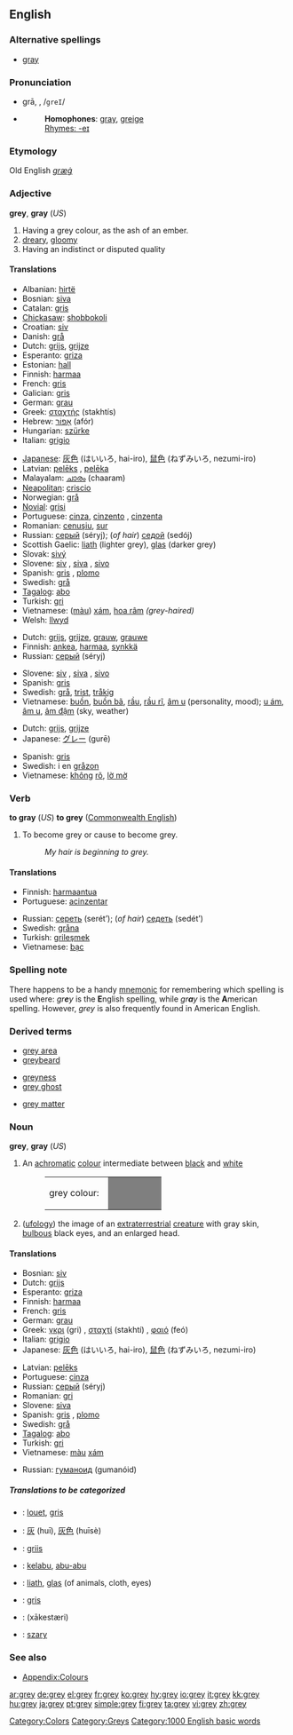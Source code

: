 {{see|Grey}}
==English==

===Alternative spellings===
*{{US}} [[gray]]

===Pronunciation===
*grā, {{IPA|/ɡreɪ/}}, /<tt>greI</tt>/
*{{audio|en-us-grey.ogg|Audio (US)}}
*:'''Homophones''': [[gray]], [[greige]]
*:[[Rhymes:English:-eɪ|Rhymes: -eɪ]]

===Etymology===
Old English ''[[græġ]]''

===Adjective===
'''grey''', '''gray''' (''US'')

# Having a grey colour, as the ash of an ember.
# [[dreary]], [[gloomy]]
# Having an indistinct or disputed quality

====Translations====
{{trans-top|colour}}
*Albanian: [[hirtë]]
*Bosnian: [[siva#Bosnian|siva]] {{f}}
*Catalan: [[gris]]
*[[Chickasaw]]: [[shobbokoli]]
*Croatian: [[siv]]
*Danish: [[grå]]
*Dutch: [[grijs]], [[grijze]]
*Esperanto: [[griza]]
*Estonian: [[hall]]
*Finnish: [[harmaa]]
*French: [[gris]]
*Galician: [[gris]]
*German: [[grau]]
*Greek: [[σταχτής]] (stakhtís)
*Hebrew: [[אפור|אָפוֹר]] (afór)
*Hungarian: [[szürke]]
*Italian: [[grigio]]
{{mid}}
*[[Japanese]]: [[灰色]] (はいいろ, hai-iro), [[鼠色]] (ねずみいろ, nezumi-iro)
*Latvian: [[pelēks]] {{m}}, [[pelēka]] {{f}}
*Malayalam: [[ചാരം]] (chaaram)
*[[Neapolitan]]: [[criscio]]
*Norwegian: [[grå]]
*[[Novial]]: [[grisi]]
*Portuguese: [[cinza]], [[cinzento]] {{m}}, [[cinzenta]] {{f}}
*Romanian: [[cenuşiu]], [[sur#Romanian|sur]]
*Russian: [[серый]] (séryj); (''of hair'') [[седой]] (sedój)
*Scottish Gaelic: [[liath]] (lighter grey), [[glas]] (darker grey)
*Slovak: [[sivý]]
*Slovene: [[siv]] {{m}}, [[siva]] {{f}}, [[sivo]] {{n}}
*Spanish: [[gris]] {{m}}, [[plomo]] {{m}}
*Swedish: [[grå]]
*[[Tagalog]]: [[abo]]
*Turkish: [[gri]]
*Vietnamese: ([[màu]]) [[xám]], [[hoa râm]] ''(grey-haired)''
*Welsh: [[llwyd]]
{{trans-bottom}}

{{trans-top|dreary, gloomy}}
*Dutch: [[grijs]], [[grijze]], [[grauw]], [[grauwe]]
*Finnish: [[ankea]], [[harmaa]], [[synkkä]]
*Russian: [[серый]] (séryj)
{{mid}}
*Slovene: [[siv]] {{m}}, [[siva]] {{f}}, [[sivo]] {{n}}
*Spanish: [[gris]]
*Swedish: [[grå]], [[trist]], [[tråkig]]
*Vietnamese: [[buồn]], [[buồn bã]], [[rầu]], [[rầu rĩ]], [[âm u]] (personality, mood); [[u ám]], [[âm u]], [[ảm đậm]] (sky, weather)
{{trans-bottom}}

{{trans-top|indistinct quality}}
*Dutch: [[grijs]], [[grijze]]
*Japanese: [[グレー]] (gurē)
{{mid}}
*Spanish: [[gris]]
*Swedish: i en [[gråzon]]
*Vietnamese: [[không]] [[rõ]], [[lờ mờ]]
{{trans-bottom}}

===Verb===
'''to gray''' (''US'') '''to grey''' ([[Commonwealth English]])

# To become grey or cause to become grey.
#: ''My hair is beginning to grey.''

====Translations====

{{trans-top|to become grey}}
*Finnish: [[harmaantua]]
*Portuguese: [[acinzentar]]
{{mid}}
*Russian: [[сереть]] (serét’); (''of hair'') [[седеть]] (sedét’)
*Swedish: [[gråna]]
*Turkish: [[grileşmek]]
*Vietnamese: [[bạc]]
{{trans-bottom}}

===Spelling note===
There happens to be a handy [[mnemonic]] for remembering which spelling is used where: ''gr'''e'''y'' is the '''E'''nglish spelling, while ''gr'''a'''y'' is the '''A'''merican spelling. However, ''grey'' is also frequently found in American English.

===Derived terms===
{{top3}}
*[[grey area]]
*[[greybeard]]
{{mid3}}
*[[greyness]]
*[[grey ghost]]
{{mid3}}
*[[grey matter]]
{{bottom}}

===Noun===
'''grey''', '''gray''' (''US'') 

# An [[achromatic]] [[colour]] intermediate between [[black]] and [[white]]
#:<table><tr><td>grey colour: &nbsp;</td><td bgcolor="#7F7F7F" width="80">&nbsp; </td></tr></table>
# ([[ufology]]) the image of an [[extraterrestrial]] [[creature]] with gray skin, [[bulbous]] black eyes, and an enlarged head.

====Translations====
{{trans-top|colour}}
*Bosnian: [[siv]]
*Dutch: [[grijs]]
*Esperanto: [[griza]]
*Finnish: [[harmaa]]
*French: [[gris]]
*German: [[grau]]
*Greek: [[γκρι]] (gri) {{n}}, [[σταχτί]] (stakhtí) {{n}}, [[φαιό]] (feó) {{n}}
*Italian: [[grigio]] {{m}}
*Japanese: [[灰色]] (はいいろ, hai-iro), [[鼠色]] (ねずみいろ, nezumi-iro)
{{mid}}
*Latvian: [[pelēks]]
*Portuguese: [[cinza]]
*Russian: [[серый]] (séryj)
*Romanian: [[gri]]
*Slovene: [[siva]] {{f}}
*Spanish: [[gris]] {{m}}, [[plomo]] {{m}}
*Swedish: [[grå]]
*[[Tagalog]]: [[abo]]
*Turkish: [[gri]]
*Vietnamese: [[màu]] [[xám]]
{{trans-bottom}}

{{trans-top|extraterrestrial creature}}
*Russian: [[гуманоид]] (gumanóid) {{m}}
{{trans-bottom}}

=====Translations to be categorized=====
{{checktrans}}
<!--Remove this section once all of the translations below have been moved into the tables above.-->

*{{ttbc|Breton}}: [[louet]], [[gris]]
*{{ttbc|Chinese}}: [[灰]] (huī), [[灰色]] (huīsè)
*{{ttbc|Frisian}}: [[griis]]
*{{ttbc|Indonesian}}: [[kelabu]], [[abu|abu-abu]]
*{{ttbc|Irish}}: [[liath]], [[glas]] (of animals, cloth, eyes)
*{{ttbc|Interlingua}}: [[gris]]
*{{ttbc|Persian}}: {{FAchar|[[خاکستری|خاکِستَری]]}} (xākestæri)
*{{ttbc|Polish}}: [[szary]]

===See also===
*[[Wiktionary_Appendix:Colours|Appendix:Colours]]

[[Category:Colors]]
[[Category:Greys]]
[[Category:1000 English basic words]]

[[ar:grey]]
[[de:grey]]
[[el:grey]]
[[fr:grey]]
[[ko:grey]]
[[hy:grey]]
[[io:grey]]
[[it:grey]]
[[kk:grey]]
[[hu:grey]]
[[ja:grey]]
[[pt:grey]]
[[simple:grey]]
[[fi:grey]]
[[ta:grey]]
[[vi:grey]]
[[zh:grey]]
